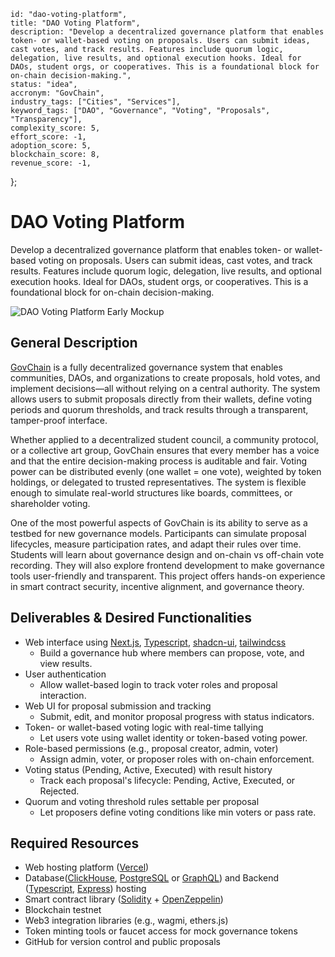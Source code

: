     id: "dao-voting-platform",
    title: "DAO Voting Platform",
    description: "Develop a decentralized governance platform that enables token- or wallet-based voting on proposals. Users can submit ideas, cast votes, and track results. Features include quorum logic, delegation, live results, and optional execution hooks. Ideal for DAOs, student orgs, or cooperatives. This is a foundational block for on-chain decision-making.",
    status: "idea",
    accronym: "GovChain",
    industry_tags: ["Cities", "Services"],
    keyword_tags: ["DAO", "Governance", "Voting", "Proposals", "Transparency"],
    complexity_score: 5,
    effort_score: -1,
    adoption_score: 5,
    blockchain_score: 8,
    revenue_score: -1,
};

# DAO Voting Platform

Develop a decentralized governance platform that enables token- or wallet-based voting on proposals. Users can submit ideas, cast votes, and track results. Features include quorum logic, delegation, live results, and optional execution hooks. Ideal for DAOs, student orgs, or cooperatives. This is a foundational block for on-chain decision-making.

![DAO Voting Platform Early Mockup](/images/project/dao-voting-platform.jpg)

## General Description

[GovChain](https://govchain.monark.io) is a fully decentralized governance system that enables communities, DAOs, and organizations to create proposals, hold votes, and implement decisions—all without relying on a central authority. The system allows users to submit proposals directly from their wallets, define voting periods and quorum thresholds, and track results through a transparent, tamper-proof interface.

Whether applied to a decentralized student council, a community protocol, or a collective art group, GovChain ensures that every member has a voice and that the entire decision-making process is auditable and fair. Voting power can be distributed evenly (one wallet = one vote), weighted by token holdings, or delegated to trusted representatives. The system is flexible enough to simulate real-world structures like boards, committees, or shareholder voting.

One of the most powerful aspects of GovChain is its ability to serve as a testbed for new governance models. Participants can simulate proposal lifecycles, measure participation rates, and adapt their rules over time. Students will learn about governance design and on-chain vs off-chain vote recording. They will also explore frontend development to make governance tools user-friendly and transparent. This project offers hands-on experience in smart contract security, incentive alignment, and governance theory.

## Deliverables & Desired Functionalities

- Web interface using [Next.js](https://nextjs.org/), [Typescript](https://www.typescriptlang.org/), [shadcn-ui](https://ui.shadcn.com/), [tailwindcss](https://tailwindcss.com/)
   - Build a governance hub where members can propose, vote, and view results.
- User authentication 
   - Allow wallet-based login to track voter roles and proposal interaction.
- Web UI for proposal submission and tracking
   - Submit, edit, and monitor proposal progress with status indicators.
- Token- or wallet-based voting logic with real-time tallying
   - Let users vote using wallet identity or token-based voting power.
- Role-based permissions (e.g., proposal creator, admin, voter)
   - Assign admin, voter, or proposer roles with on-chain enforcement.
- Voting status (Pending, Active, Executed) with result history
   - Track each proposal's lifecycle: Pending, Active, Executed, or Rejected.
- Quorum and voting threshold rules settable per proposal
   - Let proposers define voting conditions like min voters or pass rate.

## Required Resources

- Web hosting platform ([Vercel](https://www.vercel.com/))
- Database([ClickHouse](https://clickhouse.com/), [PostgreSQL](https://www.postgresql.org/) or [GraphQL](https://graphql.org/)) and Backend ([Typescript](https://www.typescriptlang.org/), [Express](https://expressjs.com/)) hosting
- Smart contract library ([Solidity](https://soliditylang.org/) + [OpenZeppelin](https://www.openzeppelin.com/))
- Blockchain testnet
- Web3 integration libraries (e.g., wagmi, ethers.js)
- Token minting tools or faucet access for mock governance tokens
- GitHub for version control and public proposals
